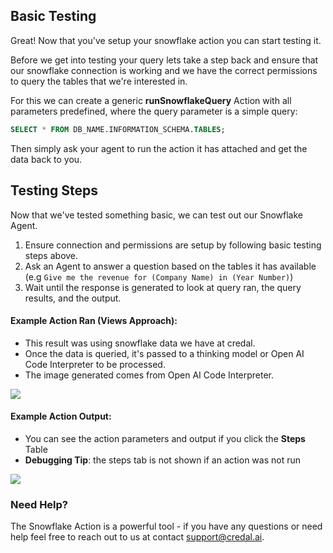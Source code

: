 ## Basic Testing
Great! Now that you've setup your snowflake action you can start testing it.

Before we get into testing your query lets take a step back and ensure that our snowflake connection is working and we have the correct permissions to query the tables that we're interested in.

For this we can create a generic **runSnowflakeQuery** Action with all parameters predefined, where the query parameter is a simple query:
```sql
SELECT * FROM DB_NAME.INFORMATION_SCHEMA.TABLES;
```

Then simply ask your agent to run the action it has attached and get the data back to you.

## Testing Steps
Now that we've tested something basic, we can test out our Snowflake Agent.

1. Ensure connection and permissions are setup by following basic testing steps above.
2. Ask an Agent to answer a question based on the tables it has available (e.g `Give me the revenue for (Company Name) in (Year Number)`)
3. Wait until the response is generated to look at query ran, the query results, and the output.

#### Example Action Ran (Views Approach): 
 - This result was using snowflake data we have at credal.
 - Once the data is queried, it's passed to a thinking model or Open AI Code Interpreter to be processed.
 - The image generated comes from Open AI Code Interpreter.

 <Frame>
  <img src="/docs/assets/agents/snowflake-query/snowflake-views-approach.png" />
</Frame>

#### Example Action Output: 
- You can see the action parameters and output if you click the **Steps** Table
- **Debugging Tip**: the steps tab is not shown if an action was not run 

 <Frame>
  <img src="/docs/assets/agents/snowflake-query/snowflake-action-result.png" />
</Frame>

### Need Help?
The Snowflake Action is a powerful tool - if you have any questions or need help feel free to reach out to us at contact support@credal.ai.